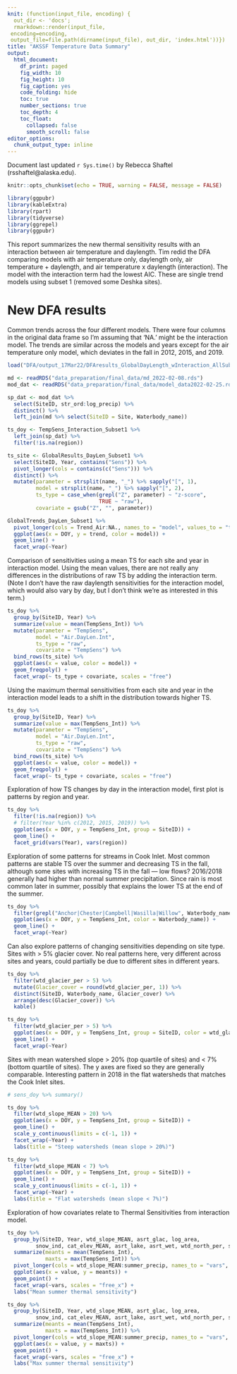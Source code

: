 ```yaml
---
knit: (function(input_file, encoding) {
  out_dir <- 'docs';
  rmarkdown::render(input_file,
 encoding=encoding,
 output_file=file.path(dirname(input_file), out_dir, 'index.html'))})
title: "AKSSF Temperature Data Summary"
output:
  html_document: 
    df_print: paged
    fig_width: 10
    fig_height: 10
    fig_caption: yes
    code_folding: hide
    toc: true
    number_sections: true
    toc_depth: 4
    toc_float:
      collapsed: false
      smooth_scroll: false
editor_options: 
  chunk_output_type: inline
---
```


Document last updated `r Sys.time()` by Rebecca Shaftel (rsshaftel@alaska.edu). 


```r
knitr::opts_chunk$set(echo = TRUE, warning = FALSE, message = FALSE)

library(ggpubr)
library(kableExtra)
library(rpart)
library(tidyverse)
library(ggrepel)
library(ggpubr)
```

This report summarizes the new thermal sensitivity results with an interaction between air temperature and daylength. Tim redid the DFA comparing models with air temperature only, daylength only, air temperature + daylength, and air temperature x daylength (interaction). The model with the interaction term had the lowest AIC. These are single trend models using subset 1 (removed some Deshka sites).

# New DFA results

Common trends across the four different models. There were four columns in the original data frame so I'm assuming that 'NA.' might be the interaction model. The trends are similar across the models and years except for the air temperature only model, which deviates in the fall in 2012, 2015, and 2019.

```r
load("DFA/output_17Mar22/DFAresults_GlobalDayLength_wInteraction_AllSubsets.Rdata")

md <- readRDS("data_preparation/final_data/md_2022-02-08.rds")
mod_dat <- readRDS("data_preparation/final_data/model_data2022-02-25.rds")

sp_dat <- mod_dat %>% 
  select(SiteID, str_ord:log_precip) %>%
  distinct() %>% 
  left_join(md %>% select(SiteID = Site, Waterbody_name))

ts_doy <- TempSens_Interaction_Subset1 %>%
  left_join(sp_dat) %>% 
  filter(!is.na(region))

ts_site <- GlobalResults_DayLen_Subset1 %>%
  select(SiteID, Year, contains("Sens")) %>% 
  pivot_longer(cols = contains(c("Sens"))) %>% 
  distinct() %>% 
  mutate(parameter = strsplit(name, "_") %>% sapply("[", 1),
         model = strsplit(name, "_") %>% sapply("[", 2),
         ts_type = case_when(grepl("Z", parameter) ~ "z-score",
                             TRUE ~ "raw"),
         covariate = gsub("Z", "", parameter)) 

```


```r

GlobalTrends_DayLen_Subset1 %>%
  pivot_longer(cols = Trend_Air:NA., names_to = "model", values_to = "trend") %>% 
  ggplot(aes(x = DOY, y = trend, color = model)) +
  geom_line() +
  facet_wrap(~Year)

```

Comparison of sensitivities using a mean TS for each site and year in interaction model. Using the mean values, there are not really any differences in the distributions of raw TS by adding the interaction term. (Note I don't have the raw daylength sensitivities for the interaction model, which would also vary by day, but I don't think we're as interested in this term.)

```r

ts_doy %>% 
  group_by(SiteID, Year) %>% 
  summarize(value = mean(TempSens_Int)) %>% 
  mutate(parameter = "TempSens",
         model = "Air.DayLen.Int",
         ts_type = "raw",
         covariate = "TempSens") %>% 
  bind_rows(ts_site) %>% 
  ggplot(aes(x = value, color = model)) +
  geom_freqpoly() +
  facet_wrap(~ ts_type + covariate, scales = "free") 
```

Using the maximum thermal sensitivities from each site and year in the interaction model leads to a shift in the distribution towards higher TS.

```r

ts_doy %>% 
  group_by(SiteID, Year) %>% 
  summarize(value = max(TempSens_Int)) %>% 
  mutate(parameter = "TempSens",
         model = "Air.DayLen.Int",
         ts_type = "raw",
         covariate = "TempSens") %>% 
  bind_rows(ts_site) %>% 
  ggplot(aes(x = value, color = model)) +
  geom_freqpoly() +
  facet_wrap(~ ts_type + covariate, scales = "free") 
```

Exploration of how TS changes by day in the interaction model, first plot is patterns by region and year. 

```r
ts_doy %>% 
  filter(!is.na(region)) %>% 
  # filter(Year %in% c(2012, 2015, 2019)) %>% 
  ggplot(aes(x = DOY, y = TempSens_Int, group = SiteID)) +
  geom_line() +
  facet_grid(vars(Year), vars(region))

```

Exploration of some patterns for streams in Cook Inlet. Most common patterns are stable TS over the summer and decreasing TS in the fall, although some sites with increasing TS in the fall --- low flows? 2016/2018 generally had higher than normal summer precipitation. Since rain is most common later in summer, possibly that explains the lower TS at the end of the summer. 

```r
ts_doy %>% 
  filter(grepl("Anchor|Chester|Campbell|Wasilla|Willow", Waterbody_name) | Waterbody_name == "Kroto (Deshka) Creek") %>%
  ggplot(aes(x = DOY, y = TempSens_Int, color = Waterbody_name)) +
  geom_line() +
  facet_wrap(~Year)

```

Can also explore patterns of changing sensitivities depending on site type. Sites with > 5% glacier cover. No real patterns here, very different across sites and years, could partially be due to different sites in different years.

```r
ts_doy %>% 
  filter(wtd_glacier_per > 5) %>% 
  mutate(Glacier_cover = round(wtd_glacier_per, 1)) %>% 
  distinct(SiteID, Waterbody_name, Glacier_cover) %>% 
  arrange(desc(Glacier_cover)) %>% 
  kable()

ts_doy %>% 
  filter(wtd_glacier_per > 5) %>% 
  ggplot(aes(x = DOY, y = TempSens_Int, group = SiteID, color = wtd_glacier_per)) +
  geom_line() +
  facet_wrap(~Year)
```

Sites with mean watershed slope > 20% (top quartile of sites) and < 7% (bottom quartile of sites). The y axes are fixed so they are generally comparable. Interesting pattern in 2018 in the flat watersheds that matches the Cook Inlet sites.

```r
# sens_doy %>% summary()

ts_doy %>% 
  filter(wtd_slope_MEAN > 20) %>% 
  ggplot(aes(x = DOY, y = TempSens_Int, group = SiteID)) +
  geom_line() +
  scale_y_continuous(limits = c(-1, 1)) +
  facet_wrap(~Year) +
  labs(title = "Steep watersheds (mean slope > 20%)")

ts_doy %>% 
  filter(wtd_slope_MEAN < 7) %>% 
  ggplot(aes(x = DOY, y = TempSens_Int, group = SiteID)) +
  geom_line() +
  scale_y_continuous(limits = c(-1, 1)) +
  facet_wrap(~Year) +
  labs(title = "Flat watersheds (mean slope < 7%)")
```

Exploration of how covariates relate to Thermal Sensitivities from interaction model.

```r
ts_doy %>%
  group_by(SiteID, Year, wtd_slope_MEAN, asrt_glac, log_area, 
         snow_ind, cat_elev_MEAN, asrt_lake, asrt_wet, wtd_north_per, summer_precip) %>%
  summarize(meants = mean(TempSens_Int),
            maxts = max(TempSens_Int)) %>% 
  pivot_longer(cols = wtd_slope_MEAN:summer_precip, names_to = "vars", values_to = "value") %>%  
  ggplot(aes(x = value, y = meants)) +
  geom_point() +
  facet_wrap(~vars, scales = "free_x") +
  labs("Mean summer thermal sensitivity")

ts_doy %>%
  group_by(SiteID, Year, wtd_slope_MEAN, asrt_glac, log_area, 
         snow_ind, cat_elev_MEAN, asrt_lake, asrt_wet, wtd_north_per, summer_precip) %>%
  summarize(meants = mean(TempSens_Int),
            maxts = max(TempSens_Int)) %>% 
  pivot_longer(cols = wtd_slope_MEAN:summer_precip, names_to = "vars", values_to = "value") %>%  
  ggplot(aes(x = value, y = maxts)) +
  geom_point() +
  facet_wrap(~vars, scales = "free_x") +
  labs("Max summer thermal sensitivity")
```



